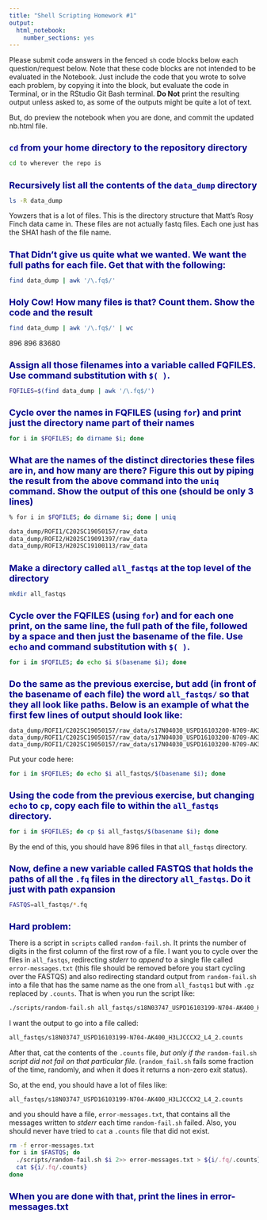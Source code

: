 ```yaml
---
title: "Shell Scripting Homework #1"
output:
  html_notebook:
    number_sections: yes
---
```


<!-- The following few lines just change some font sizes and colors and give us horizontal scrolling code and output boxes -->
<style type="text/css">
h1.title {
  font-size: 38px;
  color: DarkRed;
}
h1 { /* Header 1 */
  font-size: 18px;
  color: DarkBlue;
}
pre code, pre, code {
  white-space: pre !important;
  overflow-x: scroll !important;
  word-break: keep-all !important;
  word-wrap: initial !important;
}
</style>
<!-- Don't edit the stuff above here -->

Please submit code answers in the fenced `sh` code blocks below
each question/request below.  Note that these code blocks are not
intended to be evaluated in the Notebook.  Just include the code that
you wrote to solve each problem, by copying it into the block, but
evaluate the code in Terminal, or in the RStudio Git Bash terminal.
**Do Not** print the resulting output unless asked to, as
some of the outputs might be quite a lot of text.

But, do preview the notebook when you are done, and commit the updated nb.html file.

# `cd` from your home directory to the repository directory

```sh
cd to wherever the repo is
```

# Recursively list all the contents of the `data_dump` directory

```sh
ls -R data_dump
```
Yowzers that is a lot of files.  This is the directory structure
that Matt's Rosy Finch data came in.  These files are not actually
fastq files.  Each one just has the SHA1 hash of the file name.



# That Didn't give us quite what we wanted.  We want the full paths for each file.  Get that with the following:
```sh
find data_dump | awk '/\.fq$/'
```

# Holy Cow! How many files is that? Count them.  Show the code and the result
```sh
find data_dump | awk '/\.fq$/' | wc 
```

896     896   83680

# Assign all those filenames into a variable called FQFILES. Use command substitution with `$( )`.
```sh
FQFILES=$(find data_dump | awk '/\.fq$/')
```

# Cycle over the names in FQFILES (using `for`) and print just the directory name part of their names
```sh
for i in $FQFILES; do dirname $i; done 
```

# What are the names of the distinct directories these files are in, and how many are there?  Figure this out by piping the result from the above command into the `uniq` command.  Show the output of this one (should be only 3 lines)
```sh
% for i in $FQFILES; do dirname $i; done | uniq

data_dump/ROFI1/C202SC19050157/raw_data
data_dump/ROFI2/H202SC19091397/raw_data
data_dump/ROFI3/H202SC19100113/raw_data

```

# Make a directory called `all_fastqs` at the top level of the directory
```sh
mkdir all_fastqs
```


# Cycle over the FQFILES (using `for`) and for each one print, on the same line, the full path of the file, followed by a space and then just the basename of the file. Use `echo` and command substitution with `$( )`.
```sh
for i in $FQFILES; do echo $i $(basename $i); done 
```

# Do the same as the previous exercise, but add (in front of the basename of each file) the word `all_fastqs/` so that they all look like paths.  Below is an example of what the first few lines of output should look like:
```
data_dump/ROFI1/C202SC19050157/raw_data/s17N04030_USPD16103200-N709-AK394_H3LJCCCX2_L5_1.fq all_fastqs/s17N04030_USPD16103200-N709-AK394_H3LJCCCX2_L5_1.fq
data_dump/ROFI1/C202SC19050157/raw_data/s17N04030_USPD16103200-N709-AK394_H3LJCCCX2_L5_2.fq all_fastqs/s17N04030_USPD16103200-N709-AK394_H3LJCCCX2_L5_2.fq
data_dump/ROFI1/C202SC19050157/raw_data/s17N04030_USPD16103200-N709-AK394_H3LJCCCX2_L6_1.fq all_fastqs/s17N04030_USPD16103200-N709-AK394_H3LJCCCX2_L6_1.fq
```
Put your code here:
```sh
for i in $FQFILES; do echo $i all_fastqs/$(basename $i); done 
```


# Using the code from the previous exercise, but changing `echo` to `cp`, copy each file to within the `all_fastqs` directory. 
```sh
for i in $FQFILES; do cp $i all_fastqs/$(basename $i); done 
```
By the end of this, you should have 896 files in that `all_fastqs` directory.


# Now, define a new variable called FASTQS that holds the paths of all the `.fq` files in the directory `all_fastqs`. Do it just with path expansion
```sh
FASTQS=all_fastqs/*.fq
```


# Hard problem:

There is a script in `scripts` called `random-fail.sh`.  It prints the number of digits in the first column of the first row of a file. I want you to cycle over the files in `all_fastqs`, redirecting _stderr_ to _append_ to a single file called `error-messages.txt` (this file should be removed before you start cycling over the FASTQS) and also redirecting standard output from `random-fail.sh` into a file that has the same name as the one from `all_fastqs1` but with `.gz` replaced by `.counts`. That is when you run the script like:
```sh
./scripts/random-fail.sh all_fastqs/s18N03747_USPD16103199-N704-AK400_H3LJCCCX2_L4_2.fq
```
I want the output to go into a file called:
```sh
all_fastqs/s18N03747_USPD16103199-N704-AK400_H3LJCCCX2_L4_2.counts
```
After that, cat the contents of the `.counts` file,
_but only if the_ `random-fail.sh` _script did not fail on that particular file_.  (`random_fail.sh` fails some fraction of the time, randomly, and when it does it returns a non-zero exit status).  

So, at the end, you should have a lot of files like:
```
all_fastqs/s18N03747_USPD16103199-N704-AK400_H3LJCCCX2_L4_2.counts
```
and you should have a file, `error-messages.txt`, that contains all the
messages written to _stderr_ each time `random-fail.sh` failed. Also,
you should never have tried to `cat` a `.counts` file that did not exist.

```sh
rm -f error-messages.txt
for i in $FASTQS; do
  ./scripts/random-fail.sh $i 2>> error-messages.txt > ${i/.fq/.counts} && \
  cat ${i/.fq/.counts}
done
```

# When you are done with that, print the lines in error-messages.txt
```sh

```

